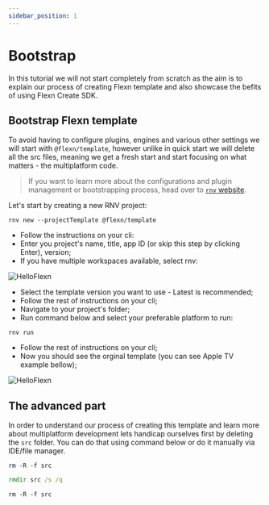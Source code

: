 ```yaml
---
sidebar_position: 1
---
```



# Bootstrap

In this tutorial we will not start completely from scratch as the aim is to explain our process of creating Flexn template and also showcase the befits of using Flexn Create SDK.

## Bootstrap Flexn template

To avoid having to configure plugins, engines and various other settings we will start with `@flexn/template`, however unlike in quick start we will delete all the src files, meaning we get a fresh start and start focusing on what matters - the multiplatform code.

> If you want to learn more about the configurations and plugin management or bootstrapping process, head over to [`rnv` website](https://www.renative.org).

Let's start by creating a new RNV project:

```shell
rnv new --projectTemplate @flexn/template
```

- Follow the instructions on your cli:
- Enter you project's name, title, app ID (or skip this step by clicking Enter), version;
- If you have multiple workspaces available, select rnv:

<div style={{width: 400}}>

![HelloFlexn](/img/tutorial/step1.png)

</div>

- Select the template version you want to use - Latest is recommended;
- Follow the rest of instructions on your cli;
- Navigate to your project's folder;
- Run command below and select your preferable platform to run:

```shell
rnv run
```

- Follow the rest of instructions on your cli;
- Now you should see the orginal template (you can see Apple TV example bellow);

<div style={{width: 800}}>

![HelloFlexn](/img/tutorial/step5.png)

</div>

## The advanced part

In order to understand our process of creating this template and learn more about multiplatform development lets handicap ourselves first by deleting the `src` folder. You can do that using command below or do it manually via IDE/file manager.

<Tabs groupId="operating-systems">
<TabItem value="mac" label="macOS" default>

```shell
rm -R -f src
```

</TabItem>
<TabItem value="win" label="Windows">

```cmd
rmdir src /s /q
```

</TabItem>
<TabItem value="linux" label="Linux">

```shell
rm -R -f src
```

</TabItem>
</Tabs>
